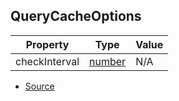 ## QueryCacheOptions

| Property | Type | Value |
| ----------- | ----------- | ----------- |
| checkInterval | [number](https://developer.mozilla.org/en-US/docs/Web/JavaScript/Reference/Global_Objects/Number) | N/A |


- [Source](https://github.com/Androz2091/discord-player/blob/cb6c009/packages/discord-player/src/utils/QueryCache.ts#L7)